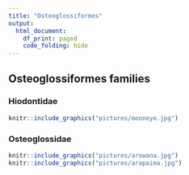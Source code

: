 ```yaml
---
title: "Osteoglossiformes"
output:
  html_document:
    df_print: paged
    code_folding: hide
---
```


## Osteoglossiformes families {.tabset}

### Hiodontidae
```r
knitr::include_graphics("pictures/mooneye.jpg")
```

### Osteoglossidae
```r
knitr::include_graphics("pictures/arowana.jpg")
knitr::include_graphics("pictures/arapaima.jpg")
```